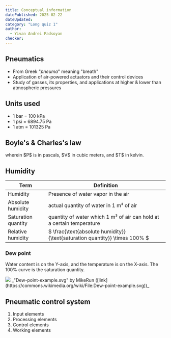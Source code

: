 ```yaml
---
title: Conceptual information
datePublished: 2025-02-22
dateUpdated: 
category: "Long quiz 1"
author: 
  - Yivan Andrei Padsoyan
checker: 
---
```


## Pneumatics
* From Greek "*pneuma*" meaning "breath"
* Application of air-powered actuators and their control devices
* Study of gasses, its properties, and applications at higher & lower than atmospheric pressures 

## Units used
* 1 bar = 100 kPa
* 1 psi = 6894.75 Pa
* 1 atm = 101325 Pa

## Boyle's & Charles's law
<BlockMath math="\frac{P_1V_1}{T_1} = \frac{P_2V_2}{T_2}" />
wherein $P$ is in pascals, $V$ in cubic meters, and $T$ in kelvin.

## Humidity
| Term | Definition
| --- | ---
| Humidity | Presence of water vapor in the air
| Absolute humidity | actual quantity of water in 1 m³ of air
| Saturation quantity | quantity of water which 1 m³ of air can hold at a certain temperature
| Relative humidity | $ \frac{\text{absolute humidity}}{\text{saturation quantity}} \times 100% $

### Dew point
Water content is on the Y-axis, and the temperature is on the X-axis. The 100% curve is the saturation quantity.

<img src="https://upload.wikimedia.org/wikipedia/commons/e/eb/Dew-point-example.svg" className="invert" />
_"Dew-point-example.svg" by MikeRun ([link](https://commons.wikimedia.org/wiki/File:Dew-point-example.svg))_

## Pneumatic control system

1. Input elements
2. Processing elements
3. Control elements
4. Working elements
